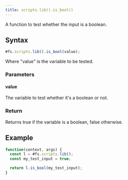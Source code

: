 ```yaml
---
title: scripts.lib().is_bool()
---
```


A function to test whether the input is a boolean.

## Syntax

```js
#fs.scripts.lib().is_bool(value);
```

Where "value" is the variable to be tested.

### Parameters

#### value

The variable to test whether it's a boolean or not.

### Return

Returns true if the variable is a boolean, false otherwise.

## Example

```js
function(context, args) {
  const l = #fs.scripts.lib();
  const my_test_input = true;

  return l.is_bool(my_test_input);
}
```

